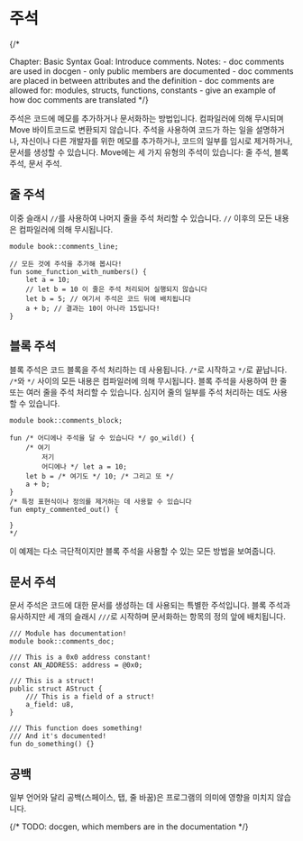 # 주석

{/*

Chapter: Basic Syntax
Goal: Introduce comments.
Notes:
    - doc comments are used in docgen
    - only public members are documented
    - doc comments are placed in between attributes and the definition
    - doc comments are allowed for: modules, structs, functions, constants
    - give an example of how doc comments are translated
 */}

주석은 코드에 메모를 추가하거나 문서화하는 방법입니다. 컴파일러에 의해 무시되며 Move 바이트코드로 변환되지 않습니다. 주석을 사용하여 코드가 하는 일을 설명하거나, 자신이나 다른 개발자를 위한 메모를 추가하거나, 코드의 일부를 임시로 제거하거나, 문서를 생성할 수 있습니다. Move에는 세 가지 유형의 주석이 있습니다: 줄 주석, 블록 주석, 문서 주석.

## 줄 주석

이중 슬래시 `//`를 사용하여 나머지 줄을 주석 처리할 수 있습니다. `//` 이후의 모든 내용은 컴파일러에 의해 무시됩니다.

```move
module book::comments_line;

// 모든 것에 주석을 추가해 봅시다!
fun some_function_with_numbers() {
    let a = 10;
    // let b = 10 이 줄은 주석 처리되어 실행되지 않습니다
    let b = 5; // 여기서 주석은 코드 뒤에 배치됩니다
    a + b; // 결과는 10이 아니라 15입니다!
}
```

## 블록 주석

블록 주석은 코드 블록을 주석 처리하는 데 사용됩니다. `/*`로 시작하고 `*/`로 끝납니다. `/*`와 `*/` 사이의 모든 내용은 컴파일러에 의해 무시됩니다. 블록 주석을 사용하여 한 줄 또는 여러 줄을 주석 처리할 수 있습니다. 심지어 줄의 일부를 주석 처리하는 데도 사용할 수 있습니다.

```move
module book::comments_block;

fun /* 어디에나 주석을 달 수 있습니다 */ go_wild() {
    /* 여기
        저기
        어디에나 */ let a = 10;
    let b = /* 여기도 */ 10; /* 그리고 또 */
    a + b;
}
/* 특정 표현식이나 정의를 제거하는 데 사용할 수 있습니다
fun empty_commented_out() {

}
*/
```

이 예제는 다소 극단적이지만 블록 주석을 사용할 수 있는 모든 방법을 보여줍니다.

## 문서 주석

문서 주석은 코드에 대한 문서를 생성하는 데 사용되는 특별한 주석입니다. 블록 주석과 유사하지만 세 개의 슬래시 `///`로 시작하며 문서화하는 항목의 정의 앞에 배치됩니다.

```move
/// Module has documentation!
module book::comments_doc;

/// This is a 0x0 address constant!
const AN_ADDRESS: address = @0x0;

/// This is a struct!
public struct AStruct {
    /// This is a field of a struct!
    a_field: u8,
}

/// This function does something!
/// And it's documented!
fun do_something() {}
```

## 공백

일부 언어와 달리 공백(스페이스, 탭, 줄 바꿈)은 프로그램의 의미에 영향을 미치지 않습니다.

{/* TODO: docgen, which members are in the documentation */}